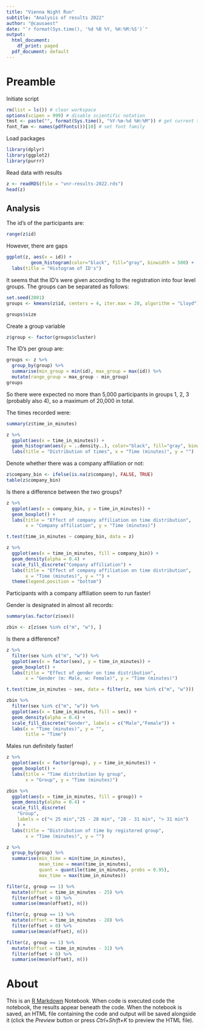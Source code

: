 ```yaml
---
title: "Vienna Night Run"
subtitle: "Analysis of results 2022"
author: "@causaest"
date: "`r format(Sys.time(), '%d %B %Y, %H:%M:%S')`"
output:
  html_document:
    df_print: paged
  pdf_document: default
---
```


# Preamble

Initiate script

```r
rm(list = ls()) # clear workspace
options(scipen = 999) # disable scientific notation
tmst <- paste("", format(Sys.time(), "%Y-%m-%d %H:%M")) # get current timestamp
font_fam <- names(pdfFonts())[10] # set font family
```

Load packages

```r
library(dplyr)
library(ggplot2)
library(purrr)
```

Read data with results

```r
z <- readRDS(file = "vnr-results-2022.rds")
head(z)
```

## Analysis

The id's of the participants are:

```r
range(z$id)
```

However, there are gaps

```r
ggplot(z, aes(x = id)) +
         geom_histogram(color="black", fill="gray", binwidth = 500) +
  labs(title = "Histogram of ID's")
```

It seems that the ID's were given according to the registration into four level groups. The groups can be separated as follows:

```r
set.seed(2001)
groups <- kmeans(z$id, centers = 4, iter.max = 20, algorithm = "Lloyd")
```

```r
groups$size
```

Create a group variable

```r
z$group <- factor(groups$cluster)
```

The ID's per group are:

```r
groups <- z %>% 
  group_by(group) %>% 
  summarise(min_group = min(id), max_group = max(id)) %>% 
  mutate(range_group = max_group - min_group)
groups
```

So there were expected no more than 5,000 participants in groups 1, 2, 3 (probably also 4), so a maximum of 20,000 in total.

The times recorded were:

```r
summary(z$time_in_minutes)
```

```r
z %>% 
  ggplot(aes(x = time_in_minutes)) +
  geom_histogram(aes(y = ..density..), color="black", fill="gray", binwidth = 2) +
  labs(title = "Distribution of times", x = "Time (minutes)", y = "")
```

Denote whether there was a company affiliation or not:

```r
z$company_bin <- ifelse(is.na(z$company), FALSE, TRUE)
table(z$company_bin)
```

Is there a difference between the two groups?

```r
z %>% 
  ggplot(aes(x = company_bin, y = time_in_minutes)) +
  geom_boxplot() +
  labs(title = "Effect of company affiliation on time distribution", 
       x = "Company affiliation", y = "Time (minutes)")
```

```r
t.test(time_in_minutes ~ company_bin, data = z)
```

```r
z %>% 
  ggplot(aes(x = time_in_minutes, fill = company_bin)) +
  geom_density(alpha = 0.4) +
  scale_fill_discrete("Company affiliation") +
  labs(title = "Effect of company affiliation on time distribution", 
       x = "Time (minutes)", y = "") +
  theme(legend.position = "bottom")
```

Participants with a company affiliation seem to run faster!

Gender is designated in almost all records:

```r
summary(as.factor(z$sex))
```

```r
zbin <- z[z$sex %in% c("m", "w"), ]
```

Is there a difference?

```r
z %>% 
  filter(sex %in% c("m", "w")) %>% 
  ggplot(aes(x = factor(sex), y = time_in_minutes)) +
  geom_boxplot() +
  labs(title = "Effect of gender on time distribution", 
       x = "Gender (m: Male, w: Female)", y = "Time (minutes)")
```

```r
t.test(time_in_minutes ~ sex, data = filter(z, sex %in% c("m", "w")))
```

```r
zbin %>% 
  filter(sex %in% c("m", "w")) %>% 
  ggplot(aes(x = time_in_minutes, fill = sex)) +
  geom_density(alpha = 0.4) +
  scale_fill_discrete("Gender", labels = c("Male","Female")) +
  labs(x = "Time (minutes)", y = "",
       title = "Time")
```

Males run definitely faster!

```r
z %>% 
  ggplot(aes(x = factor(group), y = time_in_minutes)) +
  geom_boxplot() +
  labs(title = "Time distribution by group", 
       x = "Group", y = "Time (minutes)")
```

```r
zbin %>% 
  ggplot(aes(x = time_in_minutes, fill = group)) +
  geom_density(alpha = 0.4) +
  scale_fill_discrete(
    "Group", 
    labels = c("< 25 min","25 - 28 min", "28 - 31 min", "> 31 min")
    ) +
  labs(title = "Distribution of time by registered group", 
       x = "Time (minutes)", y = "")
```

```r
z %>% 
  group_by(group) %>% 
  summarise(min_time = min(time_in_minutes),
            mean_time = mean(time_in_minutes),
            quant = quantile(time_in_minutes, probs = 0.95),
            max_time = max(time_in_minutes))
```

```r
filter(z, group == 1) %>% 
  mutate(offset = time_in_minutes - 25) %>% 
  filter(offset > 0) %>% 
  summarise(mean(offset), n())
```

```r
filter(z, group == 1) %>% 
  mutate(offset = time_in_minutes - 28) %>% 
  filter(offset > 0) %>% 
  summarise(mean(offset), n())
```

```r
filter(z, group == 1) %>% 
  mutate(offset = time_in_minutes - 31) %>% 
  filter(offset > 0) %>% 
  summarise(mean(offset), n())
```

# About

This is an [R Markdown](https://rmarkdown.rstudio.com) Notebook. When code is executed code the notebook, the results appear beneath the code. When the notebook is saved, an HTML file containing the code and output will be saved alongside it (click the *Preview* button or press *Ctrl+Shift+K* to preview the HTML file).
